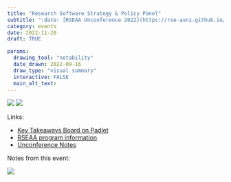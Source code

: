 ```yaml
---
title: "Research Software Strategy & Policy Panel"
subtitle: ":date: [RSEAA Unconference 2022](https://rse-aunz.github.io/2022-Asia-Australia-unconference/)"
category: events
date: 2022-11-20
draft: TRUE

params:
  drawing_tool: "notability"
  date_drawn: 2022-09-16
  draw_type: "visual summary"
  interactive: FALSE
  main_alt_text: 
---
```


:::{.column-page}
  ![](RSE-Unconf-2022_01.png)
  ![](RSE-Unconf-2022_02.png)
:::

Links:

- [Key Takeaways Board on Padlet](https://padlet.com/rse2022/longform)
- [RSEAA program information](https://rse-aunz.github.io/2022-Asia-Australia-unconference/)
- [Unconference Notes](https://docs.google.com/document/d/1FCCV8i5PCJ9EooXGE1xVU8_VPKIAGpI_p9VLK-JWZj0/edit#)

Notes from this event:

![](https://rse-aunz.github.io/assets/RSEAA031__Flyer_Panel.png)
